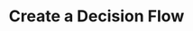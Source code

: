 ---
title: "Create a Decision Flow"
description: "Initialize a new Decision Flow for implementing your decision logic."
---